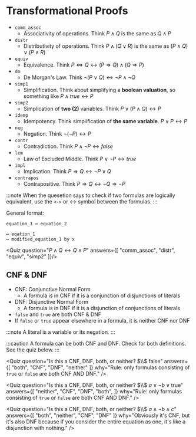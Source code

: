 
# Transformational Proofs

- `comm_assoc`
    - Associativity of operations. Think $P \land Q$ is the same as $Q \land P$
- `distr`
    - Distributivity of operations. Think $P \land (Q \lor R)$ is the same as $(P \land Q) \lor (P \land R)$
- `equiv`
    - Equivalence. Think $P ⇔ Q ↔ (P ⇒ Q) ∧ (Q ⇒ P)$
- `dm`
    - De Morgan's Law. Think $¬(P \lor Q) ↔ ¬P ∧ ¬Q$
- `simp1`
    - Simplification. Think about simplifying a **boolean valuation**, so something like $P ∧ true ↔ P$
- `simp2`
    - Simplication of **two (2)** variables. Think $P \lor (P ∧ Q) ↔ P$
- `idemp`
    - Idempotency. Think simplification of **the same variable**. $P \lor P ↔ P$
- `neg`
    - Negation. Think $¬(¬P) ↔ P$
- `contr`
    - Contradiction. Think $P ∧ ¬P ↔ false$
- `lem`
    - Law of Excluded Middle. Think $P \lor ¬P ↔ true$
- `impl`
    - Implication. Think $P ⇒ Q ↔ ¬P \lor Q$
- `contrapos`
    - Contrapositive. Think $P ⇒ Q ↔ ¬Q ⇒ ¬P$

:::note
When the quesetion says to check if two formulas are logically equivalent, use the `<->` or $↔$ symbol between the formulas.
:::

General format:
```text
equation_1 ↔ equation_2

↔ eqation_1
↔ modified_equation_1 by x
```

<Quiz question="$P ∧ Q ↔ Q ∧ P$" answers={[
    "comm_assoc",
    "distr",
    "equiv",
    "simp2"
]}/>

## CNF & DNF

- CNF: Conjunctive Normal Form
    - A formula is in CNF if it is a conjunction of disjunctions of literals
- DNF: Disjunctive Normal Form
    - A formula is in DNF if it is a disjunction of conjunctions of literals
- `false` and `true` are both CNF & DNF
- If `false` or `true` appear elsewhere in a formula, it is neither CNF nor DNF

:::note
A literal is a variable or its negation.
:::

:::caution
A formula can be both CNF and DNF. Check for both definitions. See the quiz below.
:::

<Quiz question="Is this a CNF, DNF, both, or neither? $\\$ $\text{false}$" answers={[
    "both",
    "CNF",
    "DNF",
    "neither"
]} why="Rule: only formulas consisting of `true` or `false` are both CNF AND DNF." />

<Quiz question="Is this a CNF, DNF, both, or neither? $\\$ $a \lor \neg b \lor \text{true}$" answers={[
    "neither",
    "CNF",
    "DNF",
    "both",
]} why="Rule: only formulas consisting of `true` or `false` are both CNF AND DNF." />

<Quiz question="Is this a CNF, DNF, both, or neither? $\\$ $a \land \neg b \land c$" answers={[
    "both",
    "neither",
    "CNF",
    "DNF"
]} why="Obviously it's CNF, but it's also DNF because if you consider the entire equation as one, it's like a disjunction with nothing." />


